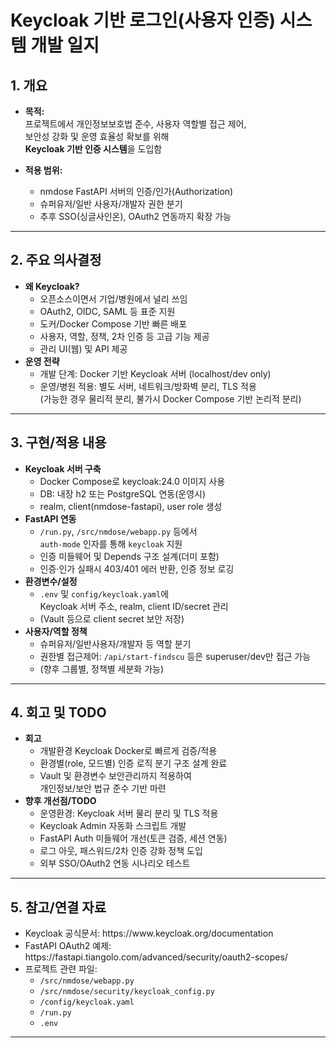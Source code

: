 # Keycloak 기반 로그인(사용자 인증) 시스템 개발 일지

## 1. 개요

- **목적:**  
  프로젝트에서 개인정보보호법 준수, 사용자 역할별 접근 제어,  
  보안성 강화 및 운영 효율성 확보를 위해  
  **Keycloak 기반 인증 시스템**을 도입함

- **적용 범위:**  
  - nmdose FastAPI 서버의 인증/인가(Authorization)
  - 슈퍼유저/일반 사용자/개발자 권한 분기
  - 추후 SSO(싱글사인온), OAuth2 연동까지 확장 가능

---

## 2. 주요 의사결정

- **왜 Keycloak?**
  - 오픈소스이면서 기업/병원에서 널리 쓰임
  - OAuth2, OIDC, SAML 등 표준 지원
  - 도커/Docker Compose 기반 빠른 배포
  - 사용자, 역할, 정책, 2차 인증 등 고급 기능 제공
  - 관리 UI(웹) 및 API 제공

- **운영 전략**
  - 개발 단계: Docker 기반 Keycloak 서버 (localhost/dev only)
  - 운영/병원 적용: 별도 서버, 네트워크/방화벽 분리, TLS 적용  
    (가능한 경우 물리적 분리, 불가시 Docker Compose 기반 논리적 분리)

---

## 3. 구현/적용 내용

- **Keycloak 서버 구축**
  - Docker Compose로 keycloak:24.0 이미지 사용
  - DB: 내장 h2 또는 PostgreSQL 연동(운영시)
  - realm, client(nmdose-fastapi), user role 생성

- **FastAPI 연동**
  - `/run.py`, `/src/nmdose/webapp.py` 등에서  
    `auth-mode` 인자를 통해 `keycloak` 지원  
  - 인증 미들웨어 및 Depends 구조 설계(더미 포함)  
  - 인증·인가 실패시 403/401 에러 반환, 인증 정보 로깅

- **환경변수/설정**
  - `.env` 및 `config/keycloak.yaml`에  
    Keycloak 서버 주소, realm, client ID/secret 관리  
  - (Vault 등으로 client secret 보안 저장)

- **사용자/역할 정책**
  - 슈퍼유저/일반사용자/개발자 등 역할 분기
  - 권한별 접근제어: `/api/start-findscu` 등은 superuser/dev만 접근 가능
  - (향후 그룹별, 정책별 세분화 가능)

---

## 4. 회고 및 TODO

- **회고**
  - 개발환경 Keycloak Docker로 빠르게 검증/적용
  - 환경별(role, 모드별) 인증 로직 분기 구조 설계 완료
  - Vault 및 환경변수 보안관리까지 적용하여  
    개인정보/보안 법규 준수 기반 마련

- **향후 개선점/TODO**
  - 운영환경: Keycloak 서버 물리 분리 및 TLS 적용
  - Keycloak Admin 자동화 스크립트 개발
  - FastAPI Auth 미들웨어 개선(토큰 검증, 세션 연동)
  - 로그 아웃, 패스워드/2차 인증 강화 정책 도입
  - 외부 SSO/OAuth2 연동 시나리오 테스트

---

## 5. 참고/연결 자료

- Keycloak 공식문서: https://www.keycloak.org/documentation
- FastAPI OAuth2 예제: https://fastapi.tiangolo.com/advanced/security/oauth2-scopes/
- 프로젝트 관련 파일:  
  - `/src/nmdose/webapp.py`
  - `/src/nmdose/security/keycloak_config.py`
  - `/config/keycloak.yaml`
  - `/run.py`
  - `.env`

---

